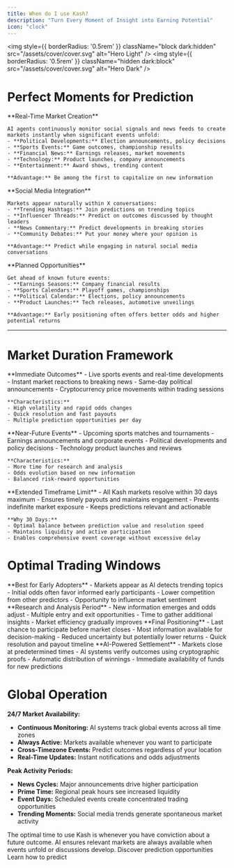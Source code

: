 ```yaml
---
title: When do I use Kash?
description: "Turn Every Moment of Insight into Earning Potential"
icon: "clock"
---
```


<img
  style={{ borderRadius: '0.5rem' }}
  className="block dark:hidden"
  src="/assets/cover/cover.svg"
  alt="Hero Light"
/>
<img
  style={{ borderRadius: '0.5rem' }}
  className="hidden dark:block"
  src="/assets/cover/cover.svg"
  alt="Hero Dark"
/>

# Perfect Moments for Prediction

<Tabs>
  <Tab title="Breaking News">
    **Real-Time Market Creation**
    
    AI agents continuously monitor social signals and news feeds to create markets instantly when significant events unfold:
    - **Political Developments:** Election announcements, policy decisions
    - **Sports Events:** Game outcomes, championship results
    - **Financial News:** Earnings releases, market movements
    - **Technology:** Product launches, company announcements
    - **Entertainment:** Award shows, trending content
    
    **Advantage:** Be among the first to capitalize on new information
  </Tab>
  
  <Tab title="Trending Discussions">
    **Social Media Integration**
    
    Markets appear naturally within X conversations:
    - **Trending Hashtags:** Join predictions on trending topics
    - **Influencer Threads:** Predict on outcomes discussed by thought leaders
    - **News Commentary:** Predict developments in breaking stories
    - **Community Debates:** Put your money where your opinion is
    
    **Advantage:** Predict while engaging in natural social media conversations
  </Tab>
  
  <Tab title="Scheduled Events">
    **Planned Opportunities**
    
    Get ahead of known future events:
    - **Earnings Seasons:** Company financial results
    - **Sports Calendars:** Playoff games, championships
    - **Political Calendar:** Elections, policy announcements
    - **Product Launches:** Tech releases, automotive unveilings
    
    **Advantage:** Early positioning often offers better odds and higher potential returns
  </Tab>
</Tabs>

---

# Market Duration Framework

<AccordionGroup>
  <Accordion title="Ultra-Short Term (Minutes to Hours)">
    **Immediate Outcomes**
    - Live sports events and real-time developments
    - Instant market reactions to breaking news
    - Same-day political announcements
    - Cryptocurrency price movements within trading sessions
    
    **Characteristics:**
    - High volatility and rapid odds changes
    - Quick resolution and fast payouts
    - Multiple prediction opportunities per day
  </Accordion>
  
  <Accordion title="Short Term (Days to Weeks)">
    **Near-Future Events**
    - Upcoming sports matches and tournaments
    - Earnings announcements and corporate events
    - Political developments and policy decisions
    - Technology product launches and reviews
    
    **Characteristics:**
    - More time for research and analysis
    - Odds evolution based on new information
    - Balanced risk-reward opportunities
  </Accordion>
  
  <Accordion title="Maximum Duration (Up to 30 Days)">
    **Extended Timeframe Limit**
    - All Kash markets resolve within 30 days maximum
    - Ensures timely payouts and maintains engagement
    - Prevents indefinite market exposure
    - Keeps predictions relevant and actionable
    
    **Why 30 Days:**
    - Optimal balance between prediction value and resolution speed
    - Maintains liquidity and active participation
    - Enables comprehensive event coverage without excessive delay
  </Accordion>
</AccordionGroup>

# Optimal Trading Windows

<Steps>
  <Step title="Market Creation Phase">
    **Best for Early Adopters**
    - Markets appear as AI detects trending topics
    - Initial odds often favor informed early participants
    - Lower competition from other predictors
    - Opportunity to influence market sentiment
  </Step>
  
  <Step title="Information Development">
    **Research and Analysis Period**
    - New information emerges and odds adjust
    - Multiple entry and exit opportunities
    - Time to gather additional insights
    - Market efficiency gradually improves
  </Step>
  
  <Step title="Pre-Resolution Window">
    **Final Positioning**
    - Last chance to participate before market closes
    - Most information available for decision-making
    - Reduced uncertainty but potentially lower returns
    - Quick resolution and payout timeline
  </Step>
  
  <Step title="Automatic Resolution">
    **AI-Powered Settlement**
    - Markets close at predetermined times
    - AI systems verify outcomes using cryptographic proofs
    - Automatic distribution of winnings
    - Immediate availability of funds for new predictions
  </Step>
</Steps>

# Global Operation

**24/7 Market Availability:**
- **Continuous Monitoring:** AI systems track global events across all time zones
- **Always Active:** Markets available whenever you want to participate
- **Cross-Timezone Events:** Predict outcomes regardless of your location
- **Real-Time Updates:** Instant notifications and odds adjustments

**Peak Activity Periods:**
- **News Cycles:** Major announcements drive higher participation
- **Prime Time:** Regional peak hours see increased liquidity
- **Event Days:** Scheduled events create concentrated trading opportunities
- **Trending Moments:** Social media trends generate spontaneous market activity

<Tip>
The optimal time to use Kash is whenever you have conviction about a future outcome. AI ensures relevant markets are always available when events unfold or discussions develop.
</Tip>

<CardGroup cols={2}>
  <Card
    title="Finding Markets"
    icon="magnifying-glass"
    href="/pages/getting-started/guides/finding-opportunities"
  >
    Discover prediction opportunities
  </Card>
  <Card
    title="Making Predictions"
    icon="crystal-ball"
    href="/pages/getting-started/guides/predicting"
  >
    Learn how to predict
  </Card>
</CardGroup>
